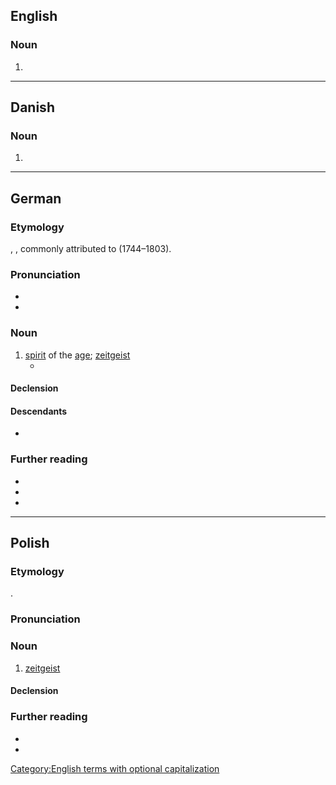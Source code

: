 {{also|zeitgeist}}
==English==

===Noun===
{{en-noun|s|Zeitgeister}}

# {{alternative case form of|en|zeitgeist}}

[[Category:English terms with optional capitalization]]

----

==Danish==

===Noun===
{{da-noun}}

# {{alternative case form of|da|zeitgeist}}

----

==German==

===Etymology===
{{compound|de|Zeit|t1=time|Geist|t2=spirit}}, {{calque|de|la|[[genius]] [[sēculī]]|nocap=1}}, commonly attributed to {{w|Johann Gottfried Herder}} (1744–1803).

===Pronunciation===
* {{IPA|de|/ˈtsaɪ̯t.ɡaɪ̯st/}}
* {{audio|de|De-Zeitgeist.ogg|Audio}}

===Noun===
{{de-noun|m,(e)s,er}}

# [[spirit]] of the [[age]]; [[zeitgeist]]
#* {{quote-book
|de
|year=1769
|author=Johann Gottfried Herder
|authorlink=Johann Gottfried Herder
|title=Kritische Wälder
|chapter=Ueber einige Klotzische Schriften
|chapterurl=http://www.zeno.org/Literatur/M/Herder,+Johann+Gottfried/Theoretische+Schriften/Kritische+W%C3%A4lder/Drittes+W%C3%A4ldchen/1.+Ueber+einige+Klotzische+Schriften/6.
|passage=Und eben dieser Fortgang des stillen Wachsthums ist der auf Münzen bemerkbar? Galt hier nicht einmal für alle Herkommen, Nationalgeschmack, der bleierne Druck des '''Zeitgeistes'''?}}

====Declension====
{{de-ndecl|m,(e)s,er}}

====Descendants====
* {{desc|en|zeitgeist|bor=1}}

===Further reading===
* {{R:Duden}}
* {{R:DWDS}}
* {{pedia|lang=de}}

----

==Polish==
{{wp|lang=pl|Zeitgeist (pojęcie filozoficzne)|Zeitgeist}}

===Etymology===
{{ubor|pl|de|Zeitgeist}}.

===Pronunciation===
{{pl-p|'cajt.gajst|h=Zeit.geist}}

===Noun===
{{pl-noun|m-in}}

# {{lb|pl|philosophy}} [[zeitgeist]]

====Declension====
{{pl-decl-noun-m-in}}

===Further reading===
* {{R:pl:WSJP}}
* {{R:pl:PWN}}